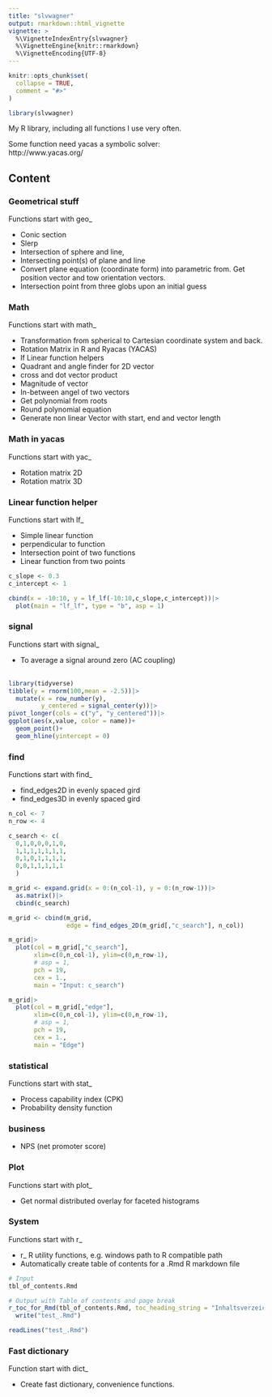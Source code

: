 ```yaml
---
title: "slvwagner"
output: rmarkdown::html_vignette
vignette: >
  %\VignetteIndexEntry{slvwagner}
  %\VignetteEngine{knitr::rmarkdown}
  %\VignetteEncoding{UTF-8}
---
```


```r
knitr::opts_chunk$set(
  collapse = TRUE,
  comment = "#>"
)
```

```r
library(slvwagner)
```

My R library, including all functions I use very often.

Some function need yacas a symbolic solver: \
http://www.yacas.org/

## Content

### Geometrical stuff 
Functions start with geo_

-   Conic section 
-   Slerp 
-   Intersection of sphere and line, 
-   Intersecting point(s) of plane and line
-   Convert plane equation (coordinate form) into parametric from. Get position vector and tow orientation vectors.  
-   Intersection point from three globs upon an initial guess

### Math 
Functions start with math_

-   Transformation from spherical to Cartesian coordinate system and back. 
-   Rotation Matrix in R and Ryacas (YACAS)
-   lf Linear function helpers 
-   Quadrant and angle finder for 2D vector
-   cross and dot vector product
-   Magnitude of vector 
-   In-between angel of two vectors
-   Get polynomial from roots 
-   Round polynomial equation
-   Generate non linear Vector with start, end and vector length

### Math in yacas 
Functions start with yac_

  -   Rotation matrix 2D
  -   Rotation matrix 3D

### Linear function helper
Functions start with lf_

-   Simple linear function 
-   perpendicular to function 
-   Intersection point of two functions
-   Linear function from two points

```r
c_slope <- 0.3
c_intercept <- 1

cbind(x = -10:10, y = lf_lf(-10:10,c_slope,c_intercept))|>
  plot(main = "lf_lf", type = "b", asp = 1)
```


### signal
Functions start with signal_

-   To average a signal around zero (AC coupling) \
\
```r
library(tidyverse)
tibble(y = rnorm(100,mean = -2.5))|>
  mutate(x = row_number(y),
         y_centered = signal_center(y))|>
pivot_longer(cols = c("y", "y_centered"))|>
ggplot(aes(x,value, color = name))+
  geom_point()+
  geom_hline(yintercept = 0)
```


### find 
Functions start with find_

-   find_edges2D in evenly spaced gird
-   find_edges3D in evenly spaced gird

```r
n_col <- 7
n_row <- 4

c_search <- c(
  0,1,0,0,0,1,0,
  1,1,1,1,1,1,1,
  0,1,0,1,1,1,1,
  0,0,1,1,1,1,1
  )

m_grid <- expand.grid(x = 0:(n_col-1), y = 0:(n_row-1))|>
  as.matrix()|>
  cbind(c_search)

m_grid <- cbind(m_grid,
                edge = find_edges_2D(m_grid[,"c_search"], n_col))
```


```r
m_grid|>
  plot(col = m_grid[,"c_search"],
       xlim=c(0,n_col-1), ylim=c(0,n_row-1),
       # asp = 1,
       pch = 19,
       cex = 1.,
       main = "Input: c_search")

m_grid|>
  plot(col = m_grid[,"edge"],
       xlim=c(0,n_col-1), ylim=c(0,n_row-1),
       # asp = 1,
       pch = 19,
       cex = 1.,
       main = "Edge")

```


### statistical 
Functions start with stat_

-   Process capability index (CPK)
-   Probability density function

### business
-   NPS (net promoter score)


### Plot
Functions start with plot_

-    Get normal distributed overlay for faceted histograms

### System 
Functions start with r_

-   r_ R utility functions, e.g. windows path to R compatible path
-   Automatically create table of contents for a .Rmd R markdown file 
```r
# Input
tbl_of_contents.Rmd
```


```r
# Output with Table of contents and page break
r_toc_for_Rmd(tbl_of_contents.Rmd, toc_heading_string = "Inhaltsverzeichnis",create_nb = TRUE, create_top_link = TRUE , nb_front = TRUE, pagebreak_level = "2")|>
  write("test_.Rmd")

readLines("test_.Rmd")
```


### Fast dictionary
Function start with dict_

-   Create fast dictionary, convenience functions.

